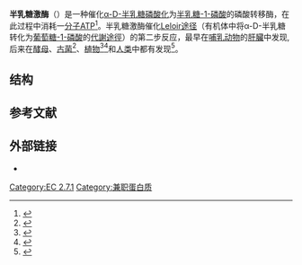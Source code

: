 {{infobox protein
|Name=Galactokinase 1<br>半乳糖激酶1
|caption=人半乳糖激酶1[[单体|单体]]结构示意图：结合了[[半乳糖|半乳糖]]（红色）、[[三磷酸腺苷|ATP]]（橙色）和[[镁|镁]]离子（绿色）（数据来自{{PDB|1WUU}}）
|image=Galactokinase 1 1WUU.png
|width=
|HGNCid=4118
|Symbol=GALK1
|AltSymbols=GALK
|EntrezGene=2584
|OMIM=604313
|RefSeq=NM_000154
|UniProt=P51570
|PDB=
|ECnumber=2.7.1.6
|Chromosome=17
|Arm=q
|Band=23
|LocusSupplementaryData=-q25
}}
{{infobox protein
|Name=Galactokinase 2<br>半乳糖激酶2
|caption=
|image=
|width=
|HGNCid=4119
|Symbol=GALK2
|AltSymbols=
|EntrezGene=2585
|OMIM=137028
|RefSeq=NM_002044
|UniProt=Q01415
|PDB=
|ECnumber=2.7.1.6
|Chromosome=15
|Arm=
|Band=
|LocusSupplementaryData=
}}

'''半乳糖激酶'''（{{lang-en|Galactokinase}}）是一种催化[[半乳糖|α-D-半乳糖]][[磷酸化|磷酸化]]为[[半乳糖-1-磷酸|半乳糖-1-磷酸]]的磷酸转移酶，在此过程中消耗一[[分子|分子]][[三磷酸腺苷|ATP]]<ref>{{cite web |url=http://www.theodora.com/medical_dictionary/gamma_galactosis.html#galactokinase |title=galactokinase |work=Medical Dictionary |accessdate=2013-01-26 |archive-date=2013-09-28 |archive-url=https://web.archive.org/web/20130928140216/http://www.theodora.com/medical_dictionary/gamma_galactosis.html#galactokinase |dead-url=no }}</ref>。半乳糖激酶催化[[Leloir途径|Leloir途径]]（有机体中将α-D-半乳糖转化为[[葡萄糖-1-磷酸|葡萄糖-1-磷酸]]的[[代謝途徑|代謝途徑]]）的第二步反应，最早在[[哺乳动物|哺乳动物]]的[[肝臟|肝臟]]中发现, 后来在[[酵母|酵母]]、[[古菌|古菌]]<ref>{{cite journal|last=Hartley A, Glynn SE, Barynin V, Baker PJ, et al|title=Substrate specificity and mechanism from the structure of Pyrococcus furiosus galactokinase|journal=J Mol Biol|date=Mar 2004|volume=337|issue=2|pages=387–98|pmid = 15003454| doi = 10.1016/j.jmb.2004.01.043|first1=Andrew|last2=Glynn|first2=Steven E.|last3=Barynin|first3=Vladimir|last4=Baker|first4=Patrick J.|last5=Sedelnikova|first5=Svetlana E.|last6=Verhees|first6=Corné|last7=De Geus|first7=Daniel|last8=Van Der Oost|first8=John|last9=Timson|first9=David J.|last10=Reece|first10=Richard J.|last11=Rice|first11=David W.|display-authors=8}}</ref>、[[植物|植物]]<ref>{{cite journal|last=Foglietti MJ, Percheron F|title=Purification and mechanism of action of a plant galactokinase|journal=Biochimie|year=1976|volume=58|issue=5|pages=499–504|pmid = 182286|first1=MJ|last2=Percheron|first2=F|doi=10.1016/s0300-9084(76)80218-0}}</ref><ref>{{cite journal|last=Dey PM|title=Galactokinase of Vicia faba seeds|journal=Eur J Biochem|date=Oct 1983|volume=136|issue=1|pages=155–9|pmid = 6617655|doi=10.1111/j.1432-1033.1983.tb07720.x|first1=PM}}</ref>和[[人类|人类]]中都有发现<ref name="holden04">{{cite journal|last=Holden HM, Thoden JB, Timson DJ, Reece RJ|title=Galactokinase: structure, function and role in type II galactosemia|journal=Cell Mol Life Sci|date=Oct 2004|volume=61|issue=19–20|pages=2471–84|pmid = 15526155| doi = 10.1007/s00018-004-4160-6|first1=H. M.|last2=Thoden|first2=J. B.|last3=Timson|first3=D. J.|last4=Reece|first4=R. J.}}</ref>。

==结构==

==参考文献==
{{Reflist}}

==外部链接==
* {{MeshName|Galactokinase}}

{{激酶类}}
{{果糖与半乳糖代谢酶类}}

[[Category:EC_2.7.1|Category:EC 2.7.1]]
[[Category:兼职蛋白质|Category:兼职蛋白质]]